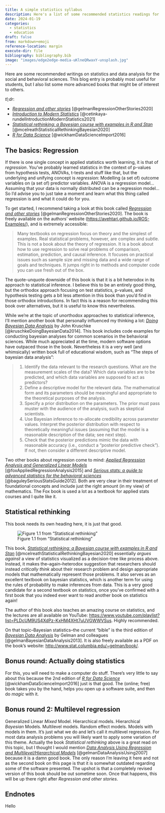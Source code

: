 ```yaml
---
title: A simple statistics syllabus
description: Here's a list of some recommended statistics readings for behavioral and social scientists so I don't have to keep sending the same email out over and over again.
date: 2024-01-19
categories:
  - statistics
  - education
draft: false
from: markdown+emoji
reference-location: margin
execute-dir: file
bibliography: bibliography.bib
image: "images/edge2edge-media-uKlneQRwaxY-unsplash.jpg"
---
```


Here are some recommended writings on statistics and data analysis for the social and behavioral sciences. This blog entry is probably most useful for students, but I also list some more advanced books that might be of interest to others.

*tl;dr*:

-   [*Regression and other stories*](https://avehtari.github.io/ROS-Examples) [@gelmanRegressionOtherStories2020]
-   [*Introduction to Modern Statistics*](https://openintro-ims.netlify.app/) [@cetinkaya-rundelIntroductionModernStatistics2021]
-   [*Statistical rethinking: a Bayesian course with examples in R and Stan*](https://xcelab.net/rm/statistical-rethinking/) [@mcelreathStatisticalRethinkingBayesian2020]
-   [*R for Data Science*](https://r4ds.hadley.nz/) [@wickhamDataScienceImport2016]

## The basics: Regression

If there is one single concept in applied statistics worth learning, it is that of *regression*. You've probably learned statistics in the context of p-values from hypothesis tests, ANOVAs, t-tests and stuff like that, but the underlying and unifying concept is *regression*: Modelling (a set of) outcome variables on (a set of) predictor variables. ANOVA is a regression model... Assuming that your data is normally distributed can be a regression model... So I'd advise you to just take a moment and learn what this thing called regression is and what it could do for you.

To get started, I recommend taking a look at this book called [*Regression and other stories*](https://avehtari.github.io/ROS-Examples) [@gelmanRegressionOtherStories2020]. The book is freely available on the authors' website (<https://avehtari.github.io/ROS-Examples/>), and is extremely accessible:

> Many textbooks on regression focus on theory and the simplest of examples. Real statistical problems, however, are complex and subtle. This is not a book about the theory of regression. It is a book about how to use regression to solve real problems of comparison, estimation, prediction, and causal inference. It focuses on practical issues such as sample size and missing data and a wide range of goals and techniques. It jumps right in to methods and computer code you can use fresh out of the box.

The quote-unquote downside of this book is that it is a bit heterodox in its approach to statistical inference. I believe this to be an entirely good thing, but the orthodox approach focusing on test statistics, p-values, and hypothesis testing gets a bit less attention in this book than you'd find in those orthodox introductions. In fact this is a reason for recommending this book over alternatives, but it is useful to know this nevertheless.

While we're at the topic of unorthodox approaches to statistical inference, I'll mention another book that personally influenced my thinking a lot: [*Doing Bayesian Data Analysis*](https://sites.google.com/site/doingbayesiandataanalysis/) by John Kruschke [@kruschkeDoingBayesianData2014]. This book includes code examples for conducting bayesian analyses for common scenarios in the behavioral sciences. While much appreciated at the time, modern software options have outpaced those in the book. Nevertheless it is a very well (and whimsically) written book full of educational wisdom, such as "The steps of bayesian data analysis":

> 1.  Identify the data relevant to the research questions. What are the measurement scales of the data? Which data variables are to be predicted, and which data variables are supposed to act as predictors?
> 2.  Define a descriptive model for the relevant data. The mathematical form and its parameters should be meaningful and appropriate to the theoretical purposes of the analysis.
> 3.  Specify a prior distribution on the parameters. The prior must pass muster with the audience of the analysis, such as skeptical scientists.
> 4.  Use Bayesian inference to re-allocate credibility across parameter values. Interpret the posterior distribution with respect to theoretically meaningful issues (assuming that the model is a reasonable description of the data; see next step).
> 5.  Check that the posterior predictions mimic the data with reasonable accuracy (i.e., conduct a “posterior predictive check”). If not, then consider a different descriptive model.

Two other books about regression come to mind: [*Applied Regression Analysis and Generalized Linear Models*](https://www.john-fox.ca/AppliedRegression/index.html) [@foxAppliedRegressionAnalysis2015] and [*Serious stats: a guide to advanced statistics for the behavioral sciences*](http://irep.ntu.ac.uk/id/eprint/16540/) [@baguleySeriousStatsGuide2012]. Both are very clear in their treatment of foundational concepts and include just the right amount (in my view) of mathematics. The Fox book is used a lot as a textbook for applied stats courses and I quite like it.

## Statistical rethinking

This book needs its own heading here, it is just that good.

![Figure 1.1 from "Statistical rethinking"](images/rethinking-fig-1-1.png){fig-alt="Example decision tree, or flowchart, for selecting an appropri- ate statistical procedure. Beginning at the top, the user answers a series of questions about measurement and intent, arriving eventually at the name of a procedure. Many such decision trees are possible." fig-align="center"}

This book, [*Statistical rethinking: a Bayesian course with examples in R and Stan*](https://xcelab.net/rm/statistical-rethinking/) [@mcelreathStatisticalRethinkingBayesian2020] essentially *argues against* a view of statistics visualized as a decision-tree like process above. Instead, it makes the–again–heterodox suggestion that researchers should instead *critically think* about their research problem and design appropriate models that mathematically represent those problems. It also serves as an excellent textbook on bayesian statistics, which is another term for using the rules of probability to make inferences from data. This is a very good candidate for a second textbook on statistics, once you've confirmed with a first book that you indeed ever want to read another book on statistics again!

The author of this book also teaches an amazing course on statistics, and the lectures are all available on YouTube: <https://www.youtube.com/playlist?list=PLDcUM9US4XdPz-KxHM4XHt7uUVGWWVSus>. Highly recommended.

On that topic–Bayesian statistics–the current "bible" is the third edition of [*Bayesian Data Analysis*](http://www.stat.columbia.edu/~gelman/book/) by Gelman and colleagues [@gelmanBayesianDataAnalysis2013]. It is also freely available as a PDF on the book's website: <http://www.stat.columbia.edu/~gelman/book/>.

## Bonus round: Actually doing statistics

For this, you will need to make a computer do stuff. There's very little to say about this because the 2nd edition of [*R for Data Science*](https://r4ds.hadley.nz/) [@wickhamDataScienceImport2016] just is that good. The (online; free) book takes you by the hand, helps you open up a software suite, and then do *magic* with it.

## Bonus round 2: Multilevel regression

Generalized Linear *Mixed* Model. Hierarchical models. Hierarchical *Bayesian* Models. Multilevel models. Random effect models. Models with models in them. It's just what we do and let's call it multilevel regression. For most data analysis problems you will likely want to apply some variation of this theme. Actually the book *Statistical rethinking* above is a great read on this topic, but I thought I would mention [*Data Analysis Using Regression and Multilevel/Hierarchical Models*](http://www.stat.columbia.edu/~gelman/arm/) [@gelmanDataAnalysisUsing2007] because it is a damn good book. The only reason I'm leaving it here and not as the second book on this page is that it is somewhat outdated regarding some of the software presented. The upshot is that a completely revised version of this book should be out sometime soon. Once that happens, this will be up there right after *Regression and other stories*.

## Endnotes {.appendix}

Hello